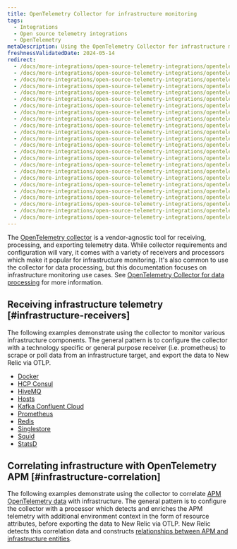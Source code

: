 ```yaml
---
title: OpenTelemetry Collector for infrastructure monitoring
tags:
  - Integrations
  - Open source telemetry integrations
  - OpenTelemetry
metaDescription: Using the OpenTelemetry Collector for infrastructure monitoring
freshnessValidatedDate: 2024-05-14
redirect:
  - /docs/more-integrations/open-source-telemetry-integrations/opentelemetry/get-started/collector-infra-monitoring/opentelemetry-collector-infra-docker/
  - /docs/more-integrations/open-source-telemetry-integrations/opentelemetry/get-started/collector-infra-monitoring/opentelemetry-collector-infra-hcp-consul/
  - /docs/more-integrations/open-source-telemetry-integrations/opentelemetry/get-started/collector-infra-monitoring/opentelemetry-collector-infra-hivemq/
  - /docs/more-integrations/open-source-telemetry-integrations/opentelemetry/get-started/collector-infra-monitoring/opentelemetry-collector-infra-hosts/
  - /docs/more-integrations/open-source-telemetry-integrations/opentelemetry/get-started/collector-infra-monitoring/opentelemetry-collector-infra-kafka-confluentcloud/
  - /docs/more-integrations/open-source-telemetry-integrations/opentelemetry/get-started/collector-infra-monitoring/opentelemetry-collector-infra-kafka-confluentcloud-k8s/
  - /docs/more-integrations/open-source-telemetry-integrations/opentelemetry/get-started/collector-infra-monitoring/opentelemetry-collector-infra-k8s/
  - /docs/more-integrations/open-source-telemetry-integrations/opentelemetry/get-started/collector-infra-monitoring/opentelemetry-collector-infra-prometheus/
  - /docs/more-integrations/open-source-telemetry-integrations/opentelemetry/get-started/collector-infra-monitoring/opentelemetry-collector-infra-redis/
  - /docs/more-integrations/open-source-telemetry-integrations/opentelemetry/get-started/collector-infra-monitoring/opentelemetry-collector-infra-singlestore/
  - /docs/more-integrations/open-source-telemetry-integrations/opentelemetry/get-started/collector-infra-monitoring/opentelemetry-collector-infra-squid/
  - /docs/more-integrations/open-source-telemetry-integrations/opentelemetry/get-started/collector-infra-monitoring/opentelemetry-collector-infra-statsd/
  - /docs/more-integrations/open-source-telemetry-integrations/opentelemetry/get-started/collector-infra-monitoring/opentelemetry-collector-infra-intro/
  - /docs/more-integrations/open-source-telemetry-integrations/opentelemetry/collector/collector-configuration-examples/opentelemetry-collector-docker/
  - /docs/more-integrations/open-source-telemetry-integrations/opentelemetry/collector/collector-configuration-examples/opentelemetry-collector-hcp-consul/
  - /docs/more-integrations/open-source-telemetry-integrations/opentelemetry/collector/collector-configuration-examples/opentelemetry-collector-hivemq/
  - /docs/more-integrations/open-source-telemetry-integrations/opentelemetry/collector/collector-configuration-examples/opentelemetry-collector-infra-hosts/
  - /docs/more-integrations/open-source-telemetry-integrations/opentelemetry/collector/opentelemetry-collector-k8s/
  - /docs/more-integrations/open-source-telemetry-integrations/opentelemetry/collector/collector-configuration-examples/opentelemetry-collector-kafka-confluentcloud/
  - /docs/more-integrations/open-source-telemetry-integrations/opentelemetry/collector/collector-configuration-examples/opentelemetry-collector-prometheus/
  - /docs/more-integrations/open-source-telemetry-integrations/opentelemetry/collector/collector-configuration-examples/opentelemetry-collector-redis/
  - /docs/more-integrations/open-source-telemetry-integrations/opentelemetry/collector/collector-configuration-examples/opentelemetry-collector-singlestore/
  - /docs/more-integrations/open-source-telemetry-integrations/opentelemetry/collector/collector-configuration-examples/opentelemetry-collector-squid/
  - /docs/more-integrations/open-source-telemetry-integrations/opentelemetry/collector/collector-configuration-examples/opentelemetry-collector-statsd/
---
```


The [OpenTelemetry collector](https://opentelemetry.io/docs/collector/) is a vendor-agnostic tool for receiving, processing, and exporting telemetry data. While collector requirements and configuration will vary, it comes with a variety of receivers and processors which make it popular for infrastructure monitoring. It's also common to use the collector for data processing, but this documentation focuses on infrastructure monitoring use cases. See [OpenTelemetry Collector for data processing](/docs/opentelemetry/get-started/collector-processing/opentelemetry-collector-processing-intro) for more information.

## Receiving infrastructure telemetry [#infrastructure-receivers]

The following examples demonstrate using the collector to monitor various infrastructure components. The general pattern is to configure the collector with a technology specific or general purpose receiver (i.e. prometheus) to scrape or poll data from an infrastructure target, and export the data to New Relic via OTLP.

* [Docker](https://github.com/newrelic/newrelic-opentelemetry-examples/tree/main/other-examples/collector/docker)
* [HCP Consul](https://github.com/newrelic/newrelic-opentelemetry-examples/tree/main/other-examples/collector/hcp-consul)
* [HiveMQ](https://github.com/newrelic/newrelic-opentelemetry-examples/tree/main/other-examples/collector/hivemq)
* [Hosts](https://github.com/newrelic/newrelic-opentelemetry-examples/tree/main/other-examples/collector/host-monitoring)
* [Kafka Confluent Cloud](https://github.com/newrelic/newrelic-opentelemetry-examples/tree/main/other-examples/collector/confluentcloud)
* [Prometheus](https://github.com/newrelic/newrelic-opentelemetry-examples/tree/main/other-examples/collector/prometheus)
* [Redis](https://github.com/newrelic/newrelic-opentelemetry-examples/tree/main/other-examples/collector/redis)
* [Singlestore](https://github.com/newrelic/newrelic-opentelemetry-examples/tree/main/other-examples/collector/singlestore)
* [Squid](https://github.com/newrelic/newrelic-opentelemetry-examples/tree/main/other-examples/collector/squid)
* [StatsD](https://github.com/newrelic/newrelic-opentelemetry-examples/tree/main/other-examples/collector/statsd)

## Correlating infrastructure with OpenTelemetry APM [#infrastructure-correlation]

The following examples demonstrate using the collector to correlate [APM OpenTelemetry data](/docs/opentelemetry/get-started/apm-monitoring/opentelemetry-apm-intro) with infrastructure. The general pattern is to configure the collector with a processor which detects and enriches the APM telemetry with additional environment context in the form of resource attributes, before exporting the data to New Relic via OTLP. New Relic detects this correlation data and constructs [relationships between APM and infrastructure entities](/docs/opentelemetry/best-practices/opentelemetry-best-practices-resources).
